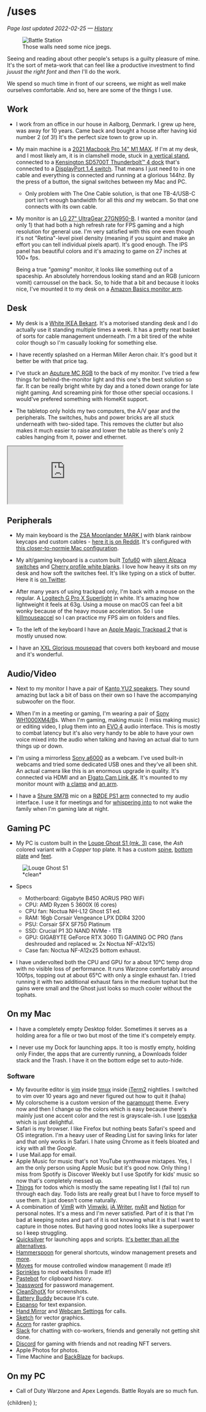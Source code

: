 

# /uses

_Page last updated 2022-02-25 &mdash; [History](https://github.com/mikker/mikkelmalmberg-next/commits/master/pages/uses.mdx)_

<figure className='-mx-5'>
  <img src="https://s3.brnbw.com/IMG_8477-2-o7ux5GwtvFZs9QQdfexnia7vhM5xtq5VaNYlKqnp8Hl6Eoj9GpgPf7ljIlC1naSTqBgQN1gOHX5DdSlrRtk0KVtZfCocyFeF5GRi.jpeg" alt="Battle Station" />
  <figcaption className='-mt-5 mx-5 text-xs'>Those walls need some nice jpegs.</figcaption>
</figure>

Seeing and reading about other people's setups is a guilty pleasure of mine. It's the sort of meta-work that can feel like a productive investment to find _juuust the right font_ and _then_ I'll do the work.

We spend so much time in front of our screens, we might as well make ourselves comfortable. And so, here are some of the things I use.

## Work

- I work from an office in our house in Aalborg, Denmark. I grew up here, was away for 10 years. Came back and bought a house after having kid number 2 (of 3!) It's the perfect size town to grow up in.

* My main machine is a [2021 Macbook Pro 14" M1 MAX][mbp]. If I'm at my desk, and I most likely am, it is in clamshell mode, stuck in [a vertical stand][stand], connected to a [Kensington SD5700T Thunderbolt™ 4 dock][kensington] that's connected to a [DisplayPort 1.4 switch][dpsw]. That means I just need to in one cable and everything is connected and running at a glorious 144hz. By the press of a button, the signal switches between my Mac and PC.

  - Only problem with The One Cable solution, is that one TB-4/USB-C port isn't enough bandwidth for all this _and_ my webcam. So that one connects with its own cable.

* My monitor is an [LG 27&quot; UltraGear 27GN950-B][lg]. I wanted a monitor (and only 1) that had both a high refresh rate for FPS gaming and a high resolution for general use. I'm very satisfied with this one even though it's not "Retina"-level pixel density (meaning if you squint and make an effort you can tell individual pixels apart). It's good enough. The IPS panel has beautiful colors and it's amazing to game on 27 inches at 100+ fps.

  Being a true _"gaming"_ monitor, it looks like something out of a spaceship. An absolutely horrendous looking stand and an RGB (unicorn vomit) carroussel on the back. So, to hide that a bit and because it looks nice, I've mounted it to my desk on a [Amazon Basics monitor arm][monitor-arm].

## Desk

- My desk is a [White IKEA Bekant][bekant]. It's a motorised standing desk and I do actually use it standing multiple times a week. It has a pretty neat basket of sorts for cable management underneath. I'm a bit tired of the white color though so I'm casually looking for something else.

- I have recently splashed on a Herman Miller Aeron chair. It's good but it better be with that price tag.

- I've stuck an [Aputure MC RGB][aputure] to the back of my monitor. I've tried a few things for behind-the-monitor light and this one's the best solution so far. It can be really bright white by day and a toned down orange for late night gaming. And screaming pink for those other special occasions. I would've prefered something with HomeKit support.

- The tabletop only holds my two computers, the A/V gear and the peripherals. The switches, hubs and power bricks are all stuck underneath with two-sided tape. This removes the clutter but also makes it much easier to raise and lower the table as there's only 2 cables hanging from it, power and ethernet.

<div className="-mx-5">
  <iframe
    className="w-full aspect-[4/3]"
    src="https://whimsical.com/embed/4NewnUnVRaGyiKEhir3GRi"
  ></iframe>
</div>

## Peripherals

- My main keyboard is the [ZSA Moonlander MARK I][moonlander] with blank rainbow keycaps and custom cables - [here it is on Reddit][moonred]. It's configured with [this closer-to-normie Mac configuration][keyconf].

- My alt/gaming keyboard is a custom built [Tofu60][] with [silent Alpaca switches][alpaca] and [Cherry profile white blanks][whiteblanks]. I love how heavy it sits on my desk and how soft the switches feel. It's like typing on a stick of butter. Here it is [on Twitter](https://twitter.com/mikker/status/1416517695311384577/photo/1).

- After many years of using trackpad only, I'm back with a mouse on the regular. A [Logitech G Pro X Superlight][superlight] in white. It's amazing how lightweight it feels at 63g. Using a mouse on macOS can feel a bit wonky because of the heavy mouse acceleration. So I use [killmouseaccel][] so I can practice my FPS aim on folders and files.

- To the left of the keyboard I have an [Apple Magic Trackpad 2][trackpad] that is mostly unused now.

- I have an [XXL Glorious mousepad][mousepad] that covers both keyboard and mouse and it's wonderful.

## Audio/Video

- Next to my monitor I have a pair of [Kanto YU2 speakers][yu2]. They sound amazing but lack a bit of bass on their own so I have the accompanying subwoofer on the floor.

- When I'm in a meeting or gaming, I'm wearing a pair of [Sony WH1000XM4/B][sony]s. When I'm gaming, making music (I miss making music) or editing video, I plug them into an [EVO 4][evo] audio interface. This is mostly to combat latency but it's also very handy to be able to have your own voice mixed into the audio when talking and having an actual dial to turn things up or down.

- I'm using a mirrorless [Sony a6000][a6000] as a webcam. I've used built-in webcams and tried some dedicated USB ones and they've all been shit. An actual camera like this is an enormous upgrade in quality. It's connected via HDMI and an [Elgato Cam Link 4K][camlink]. It's mounted to my monitor mount with [a clamp][camclamp] and [an arm][camarm].

- I have a [Shure SM7B][sm7b] mic on a [RØDE PS1 arm][rodearm] connected to my audio interface. I use it for meetings and for [whispering into][whisper] to not wake the family when I'm gaming late at night.

## Gaming PC

- My PC is custom built in the [Louqe Ghost S1 (mk. 3)][ghost] case, the _Ash_ colored variant with a _Copper_ top plate. It has a custom [spine][spine], [bottom plate][bottomplate] and [feet][feet].

<figure className='-mx-5'>
  <img src="https://s3.brnbw.com/IMG_8481-uvUUo6XZX5rKJmlBoq7bvLn5Gpi1NKmSTmBTOMqb7l20Qxtp4e9u0fVfyZB2jjqaicesHkMVFYeWDbs3qZDzDdjZoAZT5c7gkU0M.jpeg" alt="Louqe Ghost S1" />
  <figcaption className='-mt-5 mx-5 text-xs'>*clean*</figcaption>
</figure>

- Specs

  - Motherboard: Gigabyte B450 AORUS PRO WiFi
  - CPU: AMD Ryzen 5 3600X (6 cores)
  - CPU fan: Noctua NH-L12 Ghost S1 ed.
  - RAM: 16gb Corsair Vengeance LPX DDR4 3200
  - PSU: Corsair SFX SF750 Platinum
  - SSD: Crucial P1 3D NAND NVMe - 1TB
  - GPU: GIGABYTE GeForce RTX 3060 Ti GAMING OC PRO (fans deshrouded and replaced w. 2x Noctua NF-A12x15)
  - Case fan: Noctua NF-A12x25 bottom exhaust.

- I have undervolted both the CPU and GPU for a about 10&deg;C temp drop with no visible loss of performance. It runs Warzone comfortably around 100fps, topping out at about 65&deg;C with only a single exhaust fan. I tried running it with two additional exhaust fans in the medium tophat but the gains were small and the Ghost just looks so much cooler without the tophats.

## On my Mac

- I have a completely empty Desktop folder. Sometimes it serves as a holding area for a file or two but most of the time it's competely empty.

- I never use my Dock for launching apps. It too is mostly empty, holding only Finder, the apps that are currently running, a Downloads folder stack and the Trash. I have it on the bottom edge set to auto-hide.

### Software

- My favourite editor is [vim][] inside [tmux][] inside [iTerm2][] nightlies. I switched to vim over 10 years ago and never figured out how to quit it (haha)
- My colorscheme is a custom version of the [paramount][] theme. Every now and then I change up the colors which is easy because there's mainly just one accent color and the rest is grayscale-ish. I use [Iosevka][] which is just delightful.
- Safari is my browser. I like Firefox but nothing beats Safari's speed and OS integration. I'm a heavy user of Reading List for saving links for later and that only works in Safari. I hate using Chrome as it feels bloated and icky with all the _Google_.
- I use Mail.app for email.
- Apple Music for music that's not YouTube synthwave mixtapes. Yes, I am the only person using Apple Music but it's good now. Only thing I miss from Spotify is Discover Weekly but I use Spotify for kids' music so now that's completely messed up.
- [Things][] for todos which is mostly the same repeating list I (fail to) run through each day. Todo lists are really great but I have to force myself to use them. It just doesn't come naturally.
- A combination of [VimR][] with [Vimwiki][], [iA Writer][], [nvAlt][] and [Notion][] for personal notes. It's a mess and I'm never satisfied. Part of it is that I'm bad at keeping notes and part of it is not knowing what it is that I want to capture in those notes. But having good notes looks like a superpower so I keep struggling.
- [Quicksilver][] for launching apps and scripts. [It's better than all the alternatives][better-qs].
- [Hammerspoon][] for general shortcuts, window management presets and [more][hammerspoon-conf].
- [Moves][] for mouse controlled window management (I made it!)
- [Sprinkles][] to mod websites (I made it!)
- [Pastebot][] for clipboard history.
- [1password][] for password management.
- [CleanShotX][] for screenshots.
- [Battery Buddy][] because it's cute.
- [Espanso][] for text expansion.
- [Hand Mirror][] and [Webcam Settings][] for calls.
- [Sketch][] for vector graphics.
- [Acorn][] for raster graphics.
- [Slack][] for chatting with co-workers, friends and generally not getting shit done.
- [Discord][] for gaming with friends and not reading NFT servers.
- Apple Photos for photos.
- Time Machine and [BackBlaze][] for backups.

## On my PC

- Call of Duty Warzone and Apex Legends. Battle Royals are so much fun.

[mbp]: https://www.apple.com/macbook-pro-14-and-16/
[stand]: https://satechi.net/products/universal-vertical-aluminum-laptop-stand?variant=44564560841
[kensington]: https://www.kensington.com/p/products/device-docking-connectivity-products/laptop-docks-usb-accessories/sd5700t-thunderbolt-4-dual-4k-docking-station-with-90w-pd/
[dpsw]: https://store.level1techs.com/products/kvm-switch-2-port-dual-monitor-8k-model-mhkr7
[lg]: https://www.lg.com/us/monitors/lg-27gn950-b-gaming-monitor
[monitor-arm]: https://www.amazon.com/AmazonBasics-Single-Monitor-Stand-Adjustable/dp/B07DHK5DHN/ref=sr_1_8?dchild=1&keywords=basics+monitor+arm&qid=1620326547&sr=8-8
[bekant]: https://www.ikea.com/dk/da/p/bekant-skrivebord-haeve-saenke-hvid-s69022537/
[sony]: https://electronics.sony.com/audio/headphones/headband/p/wh1000xm4-b
[evo]: https://evo.audio/products/evo-4/overview/
[moonlander]: https://www.zsa.io/moonlander/
[tofu60]: https://kbdfans.com/products/kbdfans-tofu-60-aluminum-case
[alpaca]: https://kyo.industries/collections/switches/products/silent-alpaca
[superlight]: https://www.logitechg.com/en-us/products/gaming-mice/pro-x-superlight-wireless-mouse.910-005878.html
[whiteblanks]: https://kbdfans.com/products/cherry-profile-pbt-dark-grey-light-grey-blank-keycaps-set?_pos=1&_sid=c7a9f07be&_ss=r&variant=39527051362443
[killmouseaccel]: https://github.com/docwhat/killmouseaccel
[yu2]: https://www.kantoaudio.com/powered-speakers/yu2/
[mousepad]: https://www.pcgamingrace.com/products/glorious-xxl-gaming-mouse-pad
[camarm]: https://www.kamerahuset.dk/tough-friction-arm-17-5cm-1-stk
[camclamp]: https://www.kamerahuset.dk/smallrig-735-super-clamp
[ghost]: https://www.louqe.com/ghost-s1/
[spine]: https://meta-customs.de/rtx-3000-spine/
[bottomplate]: https://meta-customs.de/bottomplate/
[feet]: https://www.ebay.com/itm/Louqe-Ghost-S1-Feet-3D-printed-better-design-/133381727610
[a6000]: https://www.sony.dk/electronics/kameraer-med-udskiftelige-objektiver/ilce-6000-body-kit
[c920]: https://www.logitech.com/en-us/products/webcams/c920-pro-hd-webcam.960-000764.html
[camlink]: https://www.elgato.com/en/cam-link-4k
[sm7b]: https://www.shure.com/en-US/products/microphones/sm7b
[markus]: https://www.ikea.com/us/en/p/markus-office-chair-vissle-dark-gray-90289172/
[wheels]: https://twitter.com/mikker/status/1305769986854617088
[trackpad]: https://www.apple.com/shop/product/MJ2R2LL/A/magic-trackpad-2-silver
[keyconf]: https://configure.zsa.io/moonlander/layouts/xbNqp/latest/0
[aputure]: https://www.aputure.com/products/mc/
[rodearm]: https://www.rode.com/accessories/stands/psa1
[vim]: https://www.vim.org
[tmux]: https://tmux.sourceforge.io
[iterm2]: https://iterm2.com
[paramount]: https://github.com/mikker/vim-colors-paramount
[iosevka]: https://typeof.net/Iosevka/
[hey]: https://hey.com
[mailmod]: https://twitter.com/mikker/status/1385570609942470658
[things]: https://culturedcode.com/things/
[vimr]: https://github.com/qvacua/vimr
[vimwiki]: https://github.com/vimwiki/vimwiki
[ia writer]: https://ia.net/writer
[notion]: http://notion.so
[quicksilver]: https://qsapp.com
[hammerspoon]: http://www.hammerspoon.org
[moves]: https://getmoves.app
[sprinkles]: https://getsprinkles.app
[pastebot]: https://tapbots.com/pastebot/
[1password]: https://1password.com
[cleanshotx]: https://cleanshot.com
[battery buddy]: https://batterybuddy.app
[espanso]: https://espanso.org
[hand mirror]: https://handmirror.app
[webcam settings]: https://apps.apple.com/us/app/webcam-settings/id533696630?mt=12
[sketch]: https://www.sketch.com
[acorn]: https://flyingmeat.com/acorn/
[backblaze]: https://www.backblaze.com
[hammerspoon-conf]: https://github.com/mikker/dotfiles/blob/master/hammerspoon/hammerspoon.symlink/init.lua
[slack]: https://slack.com
[discord]: https://discord.com
[moonred]: https://www.reddit.com/r/MechanicalKeyboards/comments/mlby8p/my_trusty_zsa_moonlander_mk_i_with_rainbow_blanks/
[whisper]: https://www.youtube.com/channel/UCgwX6SVkOsJajetxo0MUrAQ/videos
[nvalt]: https://brettterpstra.com/projects/nvalt/
[better-qs]: https://twitter.com/mikker/status/1384493871250485251

  <ArticleLayout title="/uses" active="writing">
    <Meta
      title="/uses"
      description="The stuff I use to do the things that I do"
      image={ogImage}
    />
    {children}
  </ArticleLayout>
);
